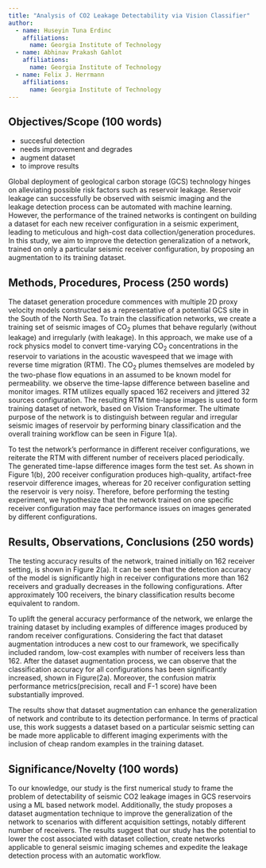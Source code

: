 ```yaml
---
title: "Analysis of CO2 Leakage Detectability via Vision Classifier"
author:
  - name: Huseyin Tuna Erdinc
    affiliations:
      name: Georgia Institute of Technology
  - name: Abhinav Prakash Gahlot
    affiliations:
      name: Georgia Institute of Technology
  - name: Felix J. Herrmann
    affiliations:
      name: Georgia Institute of Technology
---
```


## Objectives/Scope (100 words)

- succesful detection
- needs improvement and degrades
- augment dataset
- to improve results

Global deployment of geological carbon storage (GCS) technology hinges on alleviating possible risk factors such as reservoir leakage. Reservoir leakage can successfully be observed with seismic imaging and the leakage detection process can be automated with machine learning. However, the performance of the trained networks is contingent on building a dataset for each new receiver configuration in a seismic experiment, leading to meticulous and high-cost data collection/generation procedures. In this study, we aim to improve the detection generalization of a network, trained on only a particular seismic receiver configuration, by proposing an augmentation to its training dataset.


## Methods, Procedures, Process (250 words)

The dataset generation procedure commences with multiple 2D proxy velocity models constructed as a representative of a potential GCS site in the South of the North Sea. To train the classification networks, we create a training set of seismic images of CO~2~ plumes that behave regularly (without leakage) and irregularly (with leakage). In this approach, we make use of a rock physics model to convert time-varying CO~2~ concentrations in the reservoir to variations in the acoustic wavespeed that we image with reverse time migration (RTM). The CO~2~ plumes themselves are modeled by the two-phase flow equations in an assumed to be known model for permeability.  we observe the time-lapse difference between baseline and monitor images. RTM utilizes equally spaced 162 receivers and jittered 32 sources configuration. The resulting RTM time-lapse images is used to form training dataset of network, based on Vision Transformer. The ultimate purpose of the network is to distinguish between regular and irregular seismic images of reservoir by performing binary classification and the overall training workflow can be seen in Figure 1(a).

To test the network's performance in different receiver configurations, we reiterate the RTM with different number of receivers placed periodically. The generated time-lapse difference images form the test set. As shown in Figure 1(b), 200 receiver configuration produces high-quality, artifact-free reservoir difference images, whereas for 20 receiver configuration setting the reservoir is very noisy. Therefore, before performing the testing experiment, we hypothesize that the network trained on one specific receiver configuration may face performance issues on images generated by different configurations.


## Results, Observations, Conclusions (250 words)

The testing accuracy results of the network, trained initially on 162 receiver setting, is shown in Figure 2(a). It can be seen that the detection accuracy of the model is significantly high in receiver configurations more than 162 receivers and gradually decreases in the following configurations. After approximately 100 receivers, the binary classification results become equivalent to random. 

To uplift the general accuracy performance of the network, we enlarge the training dataset by including examples of difference images produced by random receiver configurations. Considering the fact that dataset augmentation introduces a new cost to our framework, we specifically included random, low-cost examples with number of receivers less than 162. After the dataset augmentation process, we can observe that the classification accuracy for all configurations has been significantly increased, shown in Figure(2a). Moreover, the confusion matrix performance metrics(precision, recall and F-1 score) have been substantially improved.

The results show that dataset augmentation can enhance the generalization of network and contribute to its detection performance. In terms of practical use, this work suggests a dataset based on a particular seismic setting can be made more applicable to different imaging experiments with the inclusion of cheap random examples in the training dataset.


## Significance/Novelty (100 words)

To our knowledge, our study is the first numerical study to frame the problem of detectability of seismic CO2 leakage images in GCS reservoirs using a ML based network model. Additionally, the study proposes a dataset augmentation technique to improve the generalization of the network to scenarios with different acquisition settings, notably different number of receivers. The results suggest that our study has the potential to lower the cost associated with dataset collection, create networks applicable to general seismic imaging schemes and expedite the leakage detection process with an automatic workflow. 






<!-- ::: {#fig-1 layout-ncol=1}

![fig1](figs/fig1.png){width=100%}

Figure 1

:::

::: {#fig-2 layout-ncol=1}

![fig2](figs/fig2.png){width=100%}

Figure 2

::: -->